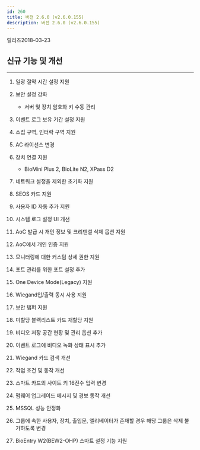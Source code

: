 ```yaml
---
id: 260
title: 버전 2.6.0 (v2.6.0.155)
description: 버전 2.6.0 (v2.6.0.155)
---
```


릴리즈<Separator/>2018-03-23

## 신규 기능 및 개선

---

1. 일광 절약 시간 설정 지원

1. 보안 설정 강화

    * 서버 및 장치 암호화 키 수동 관리

1. 이벤트 로그 보유 기간 설정 지원

1. 소집 구역, 인터락 구역 지원

1. AC 라이선스 변경

1. 장치 연결 지원

    * BioMini Plus 2, BioLite N2, XPass D2

1. 네트워크 설정을 제외한 초기화 지원

1. SEOS 카드 지원

1. 사용자 ID 자동 추가 지원

1. 시스템 로그 설정 UI 개선

1. AoC 발급 시 개인 정보 및 크리덴셜 삭제 옵션 지원

1. AoC에서 개인 인증 지원

1. 모니터링에 대한 커스텀 상세 권한 지원

1. 포트 관리를 위한 포트 설정 추가

1. One Device Mode(Legacy) 지원

1. Wiegand입/출력 동시 사용 지원

1. 보안 탬퍼 지원

1. 미할당 블랙리스트 카드 재할당 지원

1. 비디오 저장 공간 현황 및 관리 옵션 추가

1. 이벤트 로그에 비디오 녹화 상태 표시 추가

1. Wiegand 카드 검색 개선

1. 작업 조건 및 동작 개선

1. 스마트 카드의 사이트 키 16진수 입력 변경

1. 펌웨어 업그레이드 메시지 및 경보 동작 개선

1. MSSQL 성능 안정화

1. 그룹에 속한 사용자, 장치, 출입문, 엘리베이터가 존재할 경우 해당 그룹은 삭제 불가하도록 변경

1. BioEntry W2(BEW2-OHP) 스마트 설정 기능 지원